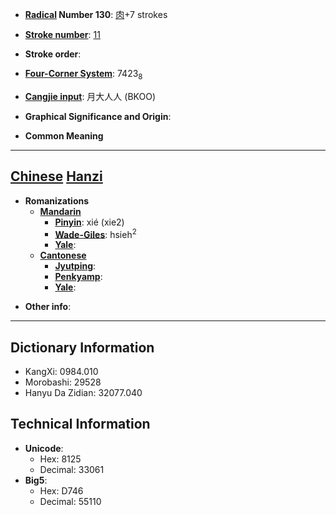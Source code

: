 * '''[[Wiktionary:Chinese radical index| Radical]] Number 130''': [[Wiktionary:Chinese radical index 肉|肉]]+7 strokes

* '''[[Wiktionary:Chinese total strokes index|Stroke number]]''': [[Wiktionary:Chinese total strokes index 11|11]]

* '''Stroke order''': 

* '''[[Wiktionary:Chinese four corner index|Four-Corner System]]''': 7423<sub>8</sub>

* '''[[Wiktionary:Chinese Cangjie index|Cangjie input]]''': 月大人人 (BKOO)

* '''Graphical Significance and Origin''': 

* '''Common Meaning'''

----

== [[Chinese]] [[Hanzi]] ==

* '''Romanizations'''
** '''[[Mandarin]]'''
*** '''[[Pinyin]]''': xié (xie2)
*** '''[[Wade-Giles]]''': hsieh<sup>2</sup>
*** '''[[Yale]]''': 
** '''[[Cantonese]]'''
*** '''[[Jyutping]]''':
*** '''[[Penkyamp]]''': 
*** '''[[Yale]]''': 

* '''Other info''': 

----

== Dictionary Information ==

* KangXi: 0984.010
* Morobashi: 29528
* Hanyu Da Zidian: 32077.040

== Technical Information ==

* '''Unicode''':
** Hex: 8125
** Decimal: 33061
* '''Big5''':
** Hex: D746
** Decimal: 55110